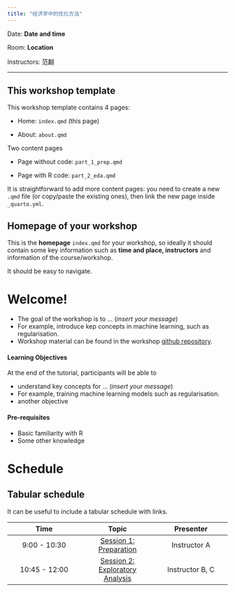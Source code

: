 ```yaml
---
title: "经济学中的优化方法"
---
```


Date: **Date and time**

Room: **Location**

Instructors: 范翻

------------------------------------------------------------------------

::: callout-note
## This workshop template

This workshop template contains 4 pages:

-   Home: `index.qmd` (this page)

-   About: `about.qmd`

Two content pages

-   Page without code: `part_1_prep.qmd`

-   Page with R code: `part_2_eda.qmd`

It is straightforward to add more content pages: you need to create a
new `.qmd` file (or copy/paste the existing ones), then link the new
page inside `_quarto.yml`.
:::

::: callout-tip
## Homepage of your workshop

This is the **homepage** `index.qmd` for your workshop, so ideally it
should contain some key information such as **time and place,
instructors** and information of the course/workshop.

It should be easy to navigate.
:::

# Welcome!

-   The goal of the workshop is to ... (*insert your message*)
-   For example, introduce kep concepts in machine learning, such as
    regularisation.
-   Workshop material can be found in the workshop [github
    repository](https://github.com).

#### Learning Objectives

At the end of the tutorial, participants will be able to

-   understand key concepts for ... (*insert your message*)
-   For example, training machine learning models such as
    regularisation.
-   another objective

#### Pre-requisites

-   Basic familiarity with R
-   Some other knowledge

# Schedule

::: callout-tip
## Tabular schedule

It can be useful to include a tabular schedule with links.
:::

| Time | Topic | Presenter |
|:--:|:--:|:--:|
| 9:00 - 10:30 | [Session 1: Preparation](part_1_prep.qmd) | Instructor A |
| 10:45 - 12:00 | [Session 2: Exploratory Analysis](part_2_eda.qmd) | Instructor B, C |

